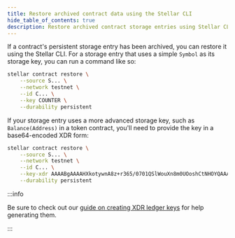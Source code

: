 ```yaml
---
title: Restore archived contract data using the Stellar CLI
hide_table_of_contents: true
description: Restore archived contract storage entries using Stellar CLI
---
```


If a contract's persistent storage entry has been archived, you can restore it using the Stellar CLI. For a storage entry that uses a simple `Symbol` as its storage key, you can run a command like so:

```bash
stellar contract restore \
    --source S... \
    --network testnet \
    --id C... \
    --key COUNTER \
    --durability persistent
```

If your storage entry uses a more advanced storage key, such as `Balance(Address)` in a token contract, you'll need to provide the key in a base64-encoded XDR form:

```bash
stellar contract restore \
    --source S... \
    --network testnet \
    --id C... \
    --key-xdr AAAABgAAAAHXkotywnA8z+r365/0701QSlWouXn8m0UOoshCtNHOYQAAAA4AAAAHQmFsYW5jZQAAAAAB \
    --durability persistent
```

:::info

Be sure to check out our [guide on creating XDR ledger keys](../rpc/generate-ledger-keys-python.mdx) for help generating them.

:::
